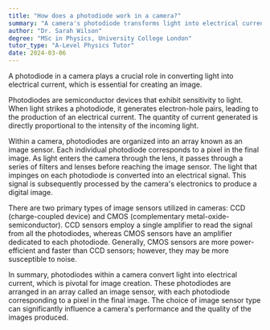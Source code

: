 ```yaml
---
title: "How does a photodiode work in a camera?"
summary: "A camera's photodiode transforms light into electrical current, enabling the creation of images."
author: "Dr. Sarah Wilson"
degree: "MSc in Physics, University College London"
tutor_type: "A-Level Physics Tutor"
date: 2024-03-06
---
```


A photodiode in a camera plays a crucial role in converting light into electrical current, which is essential for creating an image.

Photodiodes are semiconductor devices that exhibit sensitivity to light. When light strikes a photodiode, it generates electron-hole pairs, leading to the production of an electrical current. The quantity of current generated is directly proportional to the intensity of the incoming light.

Within a camera, photodiodes are organized into an array known as an image sensor. Each individual photodiode corresponds to a pixel in the final image. As light enters the camera through the lens, it passes through a series of filters and lenses before reaching the image sensor. The light that impinges on each photodiode is converted into an electrical signal. This signal is subsequently processed by the camera's electronics to produce a digital image.

There are two primary types of image sensors utilized in cameras: CCD (charge-coupled device) and CMOS (complementary metal-oxide-semiconductor). CCD sensors employ a single amplifier to read the signal from all the photodiodes, whereas CMOS sensors have an amplifier dedicated to each photodiode. Generally, CMOS sensors are more power-efficient and faster than CCD sensors; however, they may be more susceptible to noise.

In summary, photodiodes within a camera convert light into electrical current, which is pivotal for image creation. These photodiodes are arranged in an array called an image sensor, with each photodiode corresponding to a pixel in the final image. The choice of image sensor type can significantly influence a camera's performance and the quality of the images produced.
    